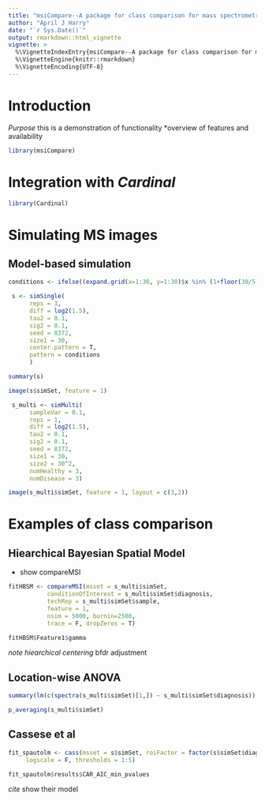 ```yaml
---
title: "msiCompare--A package for class comparison for mass spectrometry imaging data"
author: "April J Harry"
date: "`r Sys.Date()`"
output: rmarkdown::html_vignette
vignette: >
  %\VignetteIndexEntry{msiCompare--A package for class comparison for mass spectrometry imaging data}
  %\VignetteEngine{knitr::rmarkdown}
  %\VignetteEncoding{UTF-8}
---
```



# Introduction

*Purpose
*this is a demonstration of functionality
*overview of features and availability

```r
library(msiCompare)
```

# Integration with *Cardinal*
```r
library(Cardinal)
```

# Simulating MS images
## Model-based simulation

```r
conditions <- ifelse((expand.grid(x=1:30, y=1:30)$x %in% (1+floor(30/5)):(30-floor(30/5)) & expand.grid(x=1:30, y=1:30)$y %in% (1+floor(30/5)):(30-floor(30/5))), 2, 1)

 s <- simSingle(
      reps = 3,
      diff = log2(1.5),
      tau2 = 0.1,
      sig2 = 0.1,
      seed = 8372,
      size1 = 30,
      center.pattern = T,
      pattern = conditions
      )
```

```r
summary(s)
```

```r
image(s$simSet, feature = 1)
```

```r
 s_multi <- simMulti(
      sampleVar = 0.1,
      reps = 1,
      diff = log2(1.5),
      tau2 = 0.1,
      sig2 = 0.1,
      seed = 8372,
      size1 = 30,
      size2 = 30^2,
      numHealthy = 3,
      numDisease = 3)

image(s_multi$simSet, feature = 1, layout = c(3,2))
```

# Examples of class comparison
## Hiearchical Bayesian Spatial Model
* show compareMSI
```r
fitHBSM <- compareMSI(msset = s_multi$simSet,
           conditionOfInterest = s_multi$simSet$diagnosis,
           techRep = s_multi$simSet$sample,
           feature = 1,
           nsim = 5000, burnin=2500,
           trace = F, dropZeros = T)

fitHBSM$Feature1$gamma
```
*note hiearchical centering
*bfdr adjustment


## Location-wise ANOVA
```r
summary(lm(c(spectra(s_multi$simSet)[1,]) ~ s_multi$simSet$diagnosis))
```
```r
p_averaging(s_multi$simSet)
```


## Cassese et al
```r
fit_spautolm <- cass(msset = s$simSet, roiFactor = factor(s$simSet$diagnosis),
     logscale = F, thresholds = 1:5)

fit_spautolm$results$CAR_AIC_min_pvalues
```
*cite
*show their model


